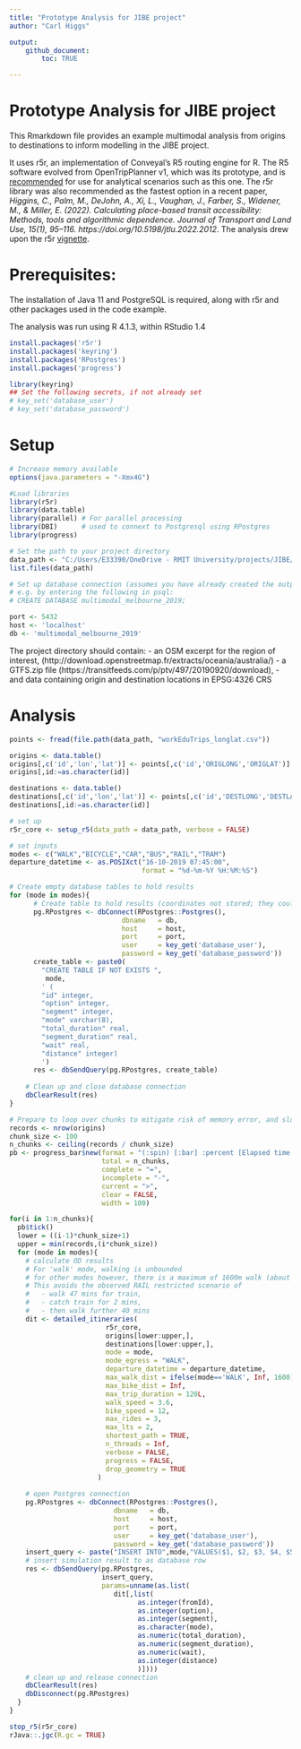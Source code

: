 ```yaml
---
title: "Prototype Analysis for JIBE project"
author: "Carl Higgs"

output:
    github_document:
        toc: TRUE

---
```


# Prototype Analysis for JIBE project

This Rmarkdown file provides an example multimodal analysis from origins to destinations to inform modelling in the JIBE project.

It uses r5r, an implementation of Conveyal's R5 routing engine for R.  The R5 software evolved from OpenTripPlanner v1, which was its prototype, and is [recommended](http://docs.opentripplanner.org/en/latest/Version-Comparison/) for use for analytical scenarios such as this one. The r5r library was also recommended as the fastest option in a recent paper, *Higgins, C., Palm, M., DeJohn, A., Xi, L., Vaughan, J., Farber, S., Widener, M., & Miller, E. (2022). Calculating place-based transit accessibility: Methods, tools and algorithmic dependence. Journal of Transport and Land Use, 15(1), 95–116. https://doi.org/10.5198/jtlu.2022.2012*.  The analysis drew upon the r5r [vignette](https://cran.r-project.org/web/packages/r5r/vignettes/intro_to_r5r.html).

# Prerequisites:
The installation of Java 11 and PostgreSQL is required, along with r5r and other packages used in the code example.

The analysis was run using R 4.1.3, within RStudio 1.4

```r
install.packages('r5r')
install.packages('keyring')
install.packages('RPostgres')
install.packages('progress')

library(keyring)
## Set the following secrets, if not already set
# key_set('database_user')
# key_set('database_password')

```

# Setup
```r
# Increase memory available
options(java.parameters = "-Xmx4G")

#Load libraries
library(r5r)
library(data.table)
library(parallel) # For parallel processing
library(DBI)      # used to connext to Postgresql using RPostgres
library(progress)

# Set the path to your project directory
data_path <- "C:/Users/E33390/OneDrive - RMIT University/projects/JIBE/multimodal_analysis_example"
list.files(data_path)

# Set up database connection (assumes you have already created the output database)
# e.g. by entering the following in psql:
# CREATE DATABASE multimodal_melbourne_2019;

port <- 5432
host <- 'localhost'
db <- 'multimodal_melbourne_2019'
```
The project directory should contain:
- an OSM excerpt for the region of interest, (http://download.openstreetmap.fr/extracts/oceania/australia/)
- a GTFS.zip file (https://transitfeeds.com/p/ptv/497/20190920/download), 
- and data containing origin and destination locations in EPSG:4326 CRS


# Analysis
```r
points <- fread(file.path(data_path, "workEduTrips_longlat.csv"))

origins <- data.table()
origins[,c('id','lon','lat')] <- points[,c('id','ORIGLONG','ORIGLAT')]
origins[,id:=as.character(id)] 

destinations <- data.table()
destinations[,c('id','lon','lat')] <- points[,c('id','DESTLONG','DESTLAT')]
destinations[,id:=as.character(id)] 

# set up
r5r_core <- setup_r5(data_path = data_path, verbose = FALSE)

# set inputs
modes <- c("WALK","BICYCLE","CAR","BUS","RAIL","TRAM")
departure_datetime <- as.POSIXct("16-10-2019 07:45:00",
                                 format = "%d-%m-%Y %H:%M:%S")

# Create empty database tables to hold results
for (mode in modes){
      # Create table to hold results (coordinates not stored; they could be linked if required)
      pg.RPostgres <- dbConnect(RPostgres::Postgres(), 
                            dbname   = db,
                            host     = host,
                            port     = port,
                            user     = key_get('database_user'),
                            password = key_get('database_password'))
      create_table <- paste0(
        "CREATE TABLE IF NOT EXISTS ",
         mode,
        ' (
        "id" integer,
        "option" integer,
        "segment" integer,
        "mode" varchar(8),
        "total_duration" real,
        "segment_duration" real,
        "wait" real,
        "distance" integer)
        ')
      res <- dbSendQuery(pg.RPostgres, create_table)
    
    # Clean up and close database connection
    dbClearResult(res)
}

# Prepare to loop over chunks to mitigate risk of memory error, and slowing associated with this
records <- nrow(origins)
chunk_size <- 100
n_chunks <- ceiling(records / chunk_size)
pb <- progress_bar$new(format = "(:spin) [:bar] :percent [Elapsed time: :elapsedfull || Estimated time remaining: :eta]",
                       total = n_chunks,
                       complete = "=",   
                       incomplete = "-", 
                       current = ">",    
                       clear = FALSE,    
                       width = 100)   

for(i in 1:n_chunks){  
  pb$tick()
  lower = ((i-1)*chunk_size+1)
  upper = min(records,(i*chunk_size))
  for (mode in modes){
    # calculate OD results
    # For 'walk' mode, walking is unbounded
    # for other modes however, there is a maximum of 1600m walk (about 15 mins)
    # This avoids the observed RAIL restricted scenario of 
    #   - walk 47 mins for train, 
    #   - catch train for 2 mins, 
    #   - then walk further 40 mins
    dit <- detailed_itineraries(  
                        r5r_core,
                        origins[lower:upper,],
                        destinations[lower:upper,],
                        mode = mode,
                        mode_egress = "WALK",
                        departure_datetime = departure_datetime,
                        max_walk_dist = ifelse(mode=='WALK', Inf, 1600),
                        max_bike_dist = Inf,
                        max_trip_duration = 120L,
                        walk_speed = 3.6,
                        bike_speed = 12,
                        max_rides = 3,
                        max_lts = 2,
                        shortest_path = TRUE,
                        n_threads = Inf,
                        verbose = FALSE,
                        progress = FALSE,
                        drop_geometry = TRUE
                      )
    
    # open Postgres connection
    pg.RPostgres <- dbConnect(RPostgres::Postgres(), 
                          dbname   = db,
                          host     = host,
                          port     = port,
                          user     = key_get('database_user'),
                          password = key_get('database_password'))
    insert_query <- paste("INSERT INTO",mode,"VALUES($1, $2, $3, $4, $5, $6, $7, $8)")
    # insert simulation result to as database row 
    res <- dbSendQuery(pg.RPostgres, 
                       insert_query, 
                       params=unname(as.list(
                          dit[,list(
                                as.integer(fromId),
                                as.integer(option),
                                as.integer(segment),
                                as.character(mode),
                                as.numeric(total_duration),
                                as.numeric(segment_duration),
                                as.numeric(wait),
                                as.integer(distance)
                                )])))
    # clean up and release connection
    dbClearResult(res)
    dbDisconnect(pg.RPostgres)
  }
}

stop_r5(r5r_core)
rJava::.jgc(R.gc = TRUE)
```


